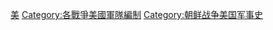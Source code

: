 [[Category:韓戰中的軍隊編制|美]]
[[Category:各戰爭美國軍隊編制|Category:各戰爭美國軍隊編制]]
[[Category:朝鲜战争美国军事史|Category:朝鲜战争美国军事史]]